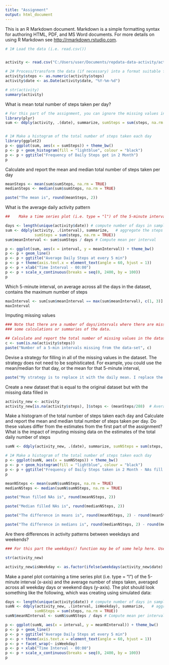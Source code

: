 ```yaml
---
title: "Assignment"
output: html_document
---
```


This is an R Markdown document. Markdown is a simple formatting syntax for authoring HTML, PDF, and MS Word documents. For more details on using R Markdown see <http://rmarkdown.rstudio.com>.


```r
# 1# Load the data (i.e. read.csv())


activity <- read.csv("C:/Users/user/Documents/repdata-data-activity/activity.csv", header = TRUE, stringsAsFactors = FALSE)

# 2# Process/transform the data (if necessary) into a format suitable for your analysis
activity$steps <- as.numeric(activity$steps)
activity$date <- as.Date(activity$date, "%Y-%m-%d")

# str(activity)
summary(activity)
```

What is mean total number of steps taken per day?

```r
# For this part of the assignment, you can ignore the missing values in the dataset.
library(plyr)
sum <- ddply(activity, .(date), summarize, sumSteps = sum(steps, na.rm = TRUE))


# 1# Make a histogram of the total number of steps taken each day
library(ggplot2)
p <- ggplot(sum, aes(x = sumSteps)) + theme_bw()
p <- p + geom_histogram(fill = "lightblue", colour = "black")
p <- p + ggtitle("Frequency of Daily Steps got in 2 Month")
p

```

Calculate and report the mean and median total number of steps taken per day
```r
meanSteps <- mean(sum$sumSteps, na.rm = TRUE)
medianSteps <- median(sum$sumSteps, na.rm = TRUE)

paste("The mean is", round(meanSteps, 2))


```

What is the average daily activity pattern 

```r
##    Make a time series plot (i.e. type = "l") of the 5-minute interval (x-axis) and the average number of steps taken, averaged across all days (y-axis)

days <- length(unique(activity$date)) # compute number of days in sample
sum <- ddply(activity, .(interval), summarize,   # aggregate the steps per interval
             sumSteps = sum(steps, na.rm = TRUE))
sum$meanInterval <- sum$sumSteps / days # Compute mean per interval

p <- ggplot(sum, aes(x = interval, y = meanInterval)) + theme_bw() 
p <- p + geom_line()
p <- p + ggtitle("Average Daily Steps at every 5 min")
p <- p + theme(axis.text.x = element_text(angle = 60, hjust = 1))
p <- p + xlab("Time Interval - 00:00")
p <- p + scale_x_continuous(breaks = seq(0, 2400, by = 100))
p
```

Which 5-minute interval, on average across all the days in the dataset, contains the maximum number of steps
```r
maxInterval <- sum[sum$meanInterval == max(sum$meanInterval), c(1, 3)]  # Compute max intervals
maxInterval
```

Imputing missing values
```r
### Note that there are a number of days/intervals where there are missing values (coded as NA). The presence of missing days may introduce bias into
### some calculations or summaries of the data.

## Calculate and report the total number of missing values in the dataset (i.e. the total number of rows with NAs)
c <- sum(is.na(activity$steps))
paste("Number of a 5-min intervals missing from the data-set", c)

```

Devise a strategy for filling in all of the missing values in the dataset. The strategy does not need to be sophisticated. For example, you could use the mean/median for that day, or the mean for that 5-minute interval, 

```r
paste("My strategy is to replace it with the daily mean. I replace the N/As in the newly created set")

```

Create a new dataset that is equal to the original dataset but with the missing data filled in

```r
activity_new <- activity
activity_new[is.na(activity$steps), ]$steps <- (meanSteps/288)  # Average per 5min inteval

```
Make a histogram of the total number of steps taken each day and Calculate and report the mean and median total number of steps taken per day. Do these values differ from the estimates from the first part of the assignment? What is the impact of imputing missing data on the estimates of the total daily number of steps
```r
sumN <- ddply(activity_new, .(date), summarize, sumNSteps = sum(steps, na.rm = TRUE))

# 1# Make a histogram of the total number of steps taken each day
p <- ggplot(sumN, aes(x = sumNSteps)) + theme_bw()
p <- p + geom_histogram(fill = "lightblue", colour = "black")
p <- p + ggtitle("Frequency of Daily Steps taken in 2 Month - NAs fill with Dialy Mean")
p

```


```r
meanNSteps <- mean(sumN$sumNSteps, na.rm = TRUE)
medianNSteps <- median(sumN$sumNSteps, na.rm = TRUE)

paste("Mean filled NAs is", round(meanNSteps, 2))

```


```r
paste("Median filled NAs is", round(medianNSteps, 2))

```

```r
paste("The difference in means is", round(meanNSteps, 2) - round(meanSteps, 2))
```

```r
paste("The difference in medians is", round(medianNSteps, 2) - round(medianSteps, 2))

```

Are there differences in activity patterns between weekdays and weekends?
```r
### For this part the weekdays() function may be of some help here. Use the dataset with the filled-in missing values for this part.

str(activity_new)
```

```r
activity_new$isWeekday <- as.factor(ifelse(weekdays(activity_new$date) %in% c("Saturday", "Sunday"), "Weekday", "Weekends"))

```

Make a panel plot containing a time series plot (i.e. type = "l") of the 5-minute interval (x-axis) and the average number of steps taken, averaged across all weekday days or weekend days (y-axis). The plot should look something like the following, which was creating using simulated data:

```r

days <- length(unique(activity$date)) # compute number of days in sample
sumN <- ddply(activity_new, .(interval, isWeekday), summarize,   # aggregate the steps per interval by isWeekday
             sumNSteps = sum(steps, na.rm = TRUE))
sumN$meanNInterval <- sumN$sumNSteps / days # Compute mean per interval

p <- ggplot(sumN, aes(x = interval, y = meanNInterval)) + theme_bw() 
p <- p + geom_line()
p <- p + ggtitle("Average Daily Steps at every 5 min")
p <- p + theme(axis.text.x = element_text(angle = 60, hjust = 1))
p <- p + facet_wrap(~ isWeekday)
p <- p + xlab("Time Interval - 00:00")
p <- p + scale_x_continuous(breaks = seq(0, 2400, by = 100))
p

```

